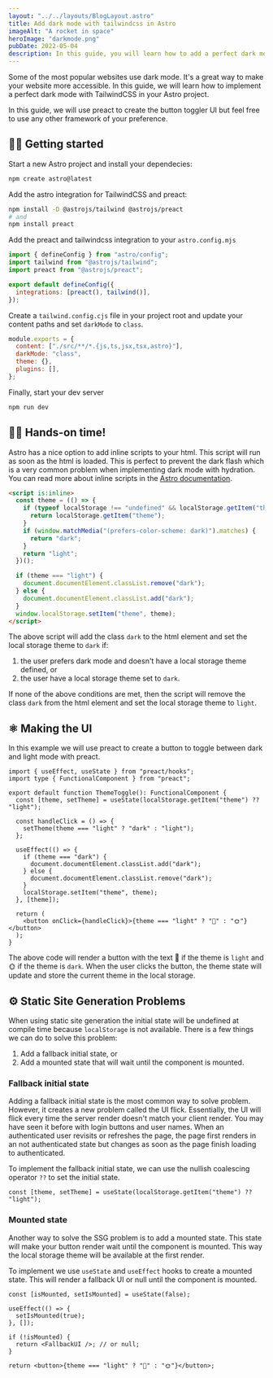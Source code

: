 ```yaml
---
layout: "../../layouts/BlogLayout.astro"
title: Add dark mode with tailwindcss in Astro
imageAlt: "A rocket in space"
heroImage: "darkmode.png"
pubDate: 2022-05-04
description: In this guide, you will learn how to add a perfect dark mode to your Astro project 🚀 using TailwindCSS.
---
```


Some of the most popular websites use dark mode. It's a great way to make your website more accessible. In this guide, we will learn how to implement a perfect dark mode with TailwindCSS in your Astro project.

In this guide, we will use preact to create the button toggler UI but feel free to use any other framework of your preference.

## 🧑‍💻 Getting started

Start a new Astro project and install your dependecies:

```bash
npm create astro@latest
```

Add the astro integration for TailwindCSS and preact:

```bash
npm install -D @astrojs/tailwind @astrojs/preact
# and
npm install preact
```

Add the preact and tailwindcss integration to your `astro.config.mjs`

```js
import { defineConfig } from "astro/config";
import tailwind from "@astrojs/tailwind";
import preact from "@astrojs/preact";

export default defineConfig({
  integrations: [preact(), tailwind()],
});
```

Create a `tailwind.config.cjs` file in your project root and update your content paths and set `darkMode` to `class`.

```js
module.exports = {
  content: ["./src/**/*.{js,ts,jsx,tsx,astro}"],
  darkMode: "class",
  theme: {},
  plugins: [],
};
```

Finally, start your dev server

```bash
npm run dev
```

## 👩‍🚀 Hands-on time!

Astro has a nice option to add inline scripts to your html. This script will run as soon as the html is loaded. This is perfect to prevent the dark flash which is a very common problem when implementing dark mode with hydration. You can read more about inline scripts in the [Astro documentation](https://docs.astro.build/en/reference/directives-reference/#isinline).

```html
<script is:inline>
  const theme = (() => {
    if (typeof localStorage !== "undefined" && localStorage.getItem("theme")) {
      return localStorage.getItem("theme");
    }
    if (window.matchMedia("(prefers-color-scheme: dark)").matches) {
      return "dark";
    }
    return "light";
  })();

  if (theme === "light") {
    document.documentElement.classList.remove("dark");
  } else {
    document.documentElement.classList.add("dark");
  }
  window.localStorage.setItem("theme", theme);
</script>
```

The above script will add the class `dark` to the html element and set the local storage theme to `dark` if:

1. the user prefers dark mode and doesn't have a local storage theme defined, or
2. the user have a local storage theme set to `dark`.

If none of the above conditions are met, then the script will remove the class `dark` from the html element and set the local storage theme to `light`.

## ⚛️ Making the UI

In this example we will use preact to create a button to toggle between dark and light mode with preact.

```tsx
import { useEffect, useState } from "preact/hooks";
import type { FunctionalComponent } from "preact";

export default function ThemeToggle(): FunctionalComponent {
  const [theme, setTheme] = useState(localStorage.getItem("theme") ?? "light");

  const handleClick = () => {
    setTheme(theme === "light" ? "dark" : "light");
  };

  useEffect(() => {
    if (theme === "dark") {
      document.documentElement.classList.add("dark");
    } else {
      document.documentElement.classList.remove("dark");
    }
    localStorage.setItem("theme", theme);
  }, [theme]);

  return (
    <button onClick={handleClick}>{theme === "light" ? "🌙" : "🌞"}</button>
  );
}
```

The above code will render a button with the text 🌙 if the theme is `light` and 🌞 if the theme is `dark`. When the user clicks the button, the theme state will update and store the current theme in the local storage.

## ⚙️ Static Site Generation Problems

When using static site generation the initial state will be undefined at compile time because `localStorage` is not available. There is a few things we can do to solve this problem:

1. Add a fallback initial state, or
2. Add a mounted state that will wait until the component is mounted.

### Fallback initial state

Adding a fallback initial state is the most common way to solve problem. However, it creates a new problem called the UI flick. Essentially, the UI will flick every time the server render doesn't match your client render. You may have seen it before with login buttons and user names. When an authenticated user revisits or refreshes the page, the page first renders in an not authenticated state but changes as soon as the page finish loading to authenticated.

To implement the fallback initial state, we can use the nullish coalescing operator `??` to set the initial state.

```tsx
const [theme, setTheme] = useState(localStorage.getItem("theme") ?? "light");
```

### Mounted state

Another way to solve the SSG problem is to add a mounted state. This state will make your button render wait until the component is mounted. This way the local storage theme will be available at the first render.

To implement we use `useState` and `useEffect` hooks to create a mounted state. This will render a fallback UI or null until the component is mounted.

```tsx
const [isMounted, setIsMounted] = useState(false);

useEffect(() => {
  setIsMounted(true);
}, []);

if (!isMounted) {
  return <FallbackUI />; // or null;
}

return <button>{theme === "light" ? "🌙" : "🌞"}</button>;
```